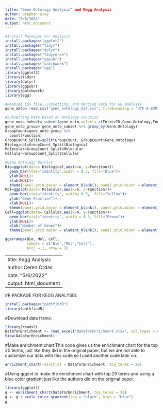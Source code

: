 ---
title: "Gene Ontology Analysis" and Kegg Analysis 
author: Stephen Gray
date: "5/6/2022"
output: html_document
---

```{r}
#Install Packages For Analysis 
install.packages("ggplot2")
install.packages("tidyr")
install.packages("dplyr")
install.packages("tidyverse")
install.packages("ggpubr")
install.packages("patchwork")
install.packages("egg")
library(ggplot2)
library(tidyr)
library(dplyr)
library(ggpubr)
library(patchwork)
library(egg)

```




```{r}
#Reading CSV file, Subsetting, and Merging Data for GO analysis 
gene_onto= read.csv("gene_ontology_dat.csv", fileEncoding = "UTF-8-BOM", header = T)

```



```{r}
#Subsetting Data Based on Ontology Function 
gene_onto_subset= subset(gene_onto,select= c(EntrezID,Gene.Ontology,Function))
gene_onto_group= gene_onto_subset %>% group_by(Gene.Ontology)
GroupCount=gene_onto_group %>%
  count(Function)
GroupCount_Split=split(GroupCount, GroupCount$Gene.Ontology)
Biological=GroupCount_Split$Biological
Molecular=GroupCount_Split$Molecular
Cellular=GroupCount_Split$Cellular
```



```{r}
#Gene Ontology BarPlot
Bio=ggplot(data= Biological,aes(x=n, y=Function))+
  geom_bar(stat="identity",width = 0.3, fill="Blue")+
  ylab(NULL)+
  xlab(NULL)+
  theme(panel.grid.major = element_blank(), panel.grid.minor = element_blank())
Mol=ggplot(data= Molecular,aes(x=n, y=Function))+
  geom_bar(stat="identity", width= 0.3,  fill="Yellow")+
  ylab("Gene Function")+
  xlab(NULL)+
  theme(panel.grid.major = element_blank(), panel.grid.minor = element_blank())
Cell=ggplot(data= Cellular,aes(x=n, y=Function))+
  geom_bar(stat="identity", width = 0.3, fill="Brown")+
  ylab(NULL)+
  xlab("Number of Genes")+
  theme(panel.grid.major = element_blank(), panel.grid.minor = element_blank())

ggarrange(Bio, Mol, Cell,
          labels = c("Bio","Mol","Cell"),
          ncol = 1, nrow = 3)

```






---
title: Kegg Analysis 
author:Ceren Ordas
date: "5/6/2022"
output: html_document
---



#R PACKAGE FOR KEGG ANALYSIS:
```{r}
install.packages("pathfindR")
library(pathfindR)
```


#Download data frame:
```{r}
library(readxl)
DataforEnrichment <- read_excel("DataforEnrichment.xlsx", col_types = c("text", "numeric", "numeric", "text", "text"))
View(DataforEnrichment)
```

#Make enrichment chart:This code gives us the enrichment chart for the top 20 terms, just like they did in the original paper, but we are not able to customize our data with this code so I used another code later on.

```{r}
enrichment_chart(result_df = DataforEnrichment, top_terms = 20)
```

#Using ggplot to make the enrichment chart with top 20 terms and using a blue color gradient just like the authors did on the original paper.

```{r}
library(ggplot2)
g <- enrichment_chart(DataforEnrichment, top_terms = 20)
g <- g + scale_color_gradient(low = "black", high = "blue")
g
```





